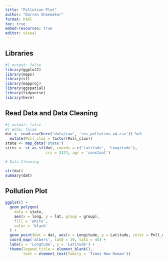 ```yaml
---
title: "Pollution Plot"
author: "Darren Shoemaker"
format: html
toc: true
embed-resources: true
editor: visual
---
```


## Libraries

```r
#| output: false
library(ggplot2)
library(maps)
library(sf)
library(mapproj)
library(ggspatial)
library(tidyverse)
library(here)
```

## Read Data and Data Cleaning

```r
#| output: false
#| echo: false
dat <- read.csv(here('data/raw', 'res_pollution_v4.csv')) %>% 
  mutate(Poll_clus = factor(Poll_clus))
state <- map_data('state')
sites <- st_as_sf(dat, coords = c('Latitude', 'Longitude'),
                  crs = 3174, agr = 'constant')

# Data Cleaning

str(dat)
summary(dat)
```

## Pollution Plot

```r
ggplot() +
  geom_polygon(
    data = state,
    aes(x = long, y = lat, group = group),
    fill = 'white',
    color = 'black'
  ) +
  geom_point(dat = dat, aes(x = Longitude, y = Latitude, color = Poll_clus), shape = 19, size = 1) +
  coord_map('albers', lat0 = 39, lat1 = 45) +
  labs(x = 'Longtude', y = 'Latitude') +
  theme(legend.title = element_blank(),
        text = element_text(family = 'Times New Roman'))
```

